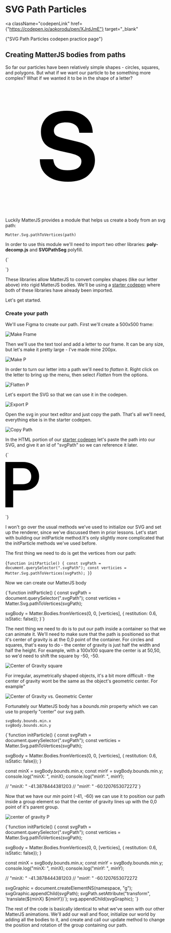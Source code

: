 
# SVG Path Particles

<a
  className="codepenLink"
  href={"https://codepen.io/aokorodu/pen/XJrdJmE"}
  target="_blank"
>
  {"SVG Path Particles codepen practice page"}
</a>

## Creating MatterJS bodies from paths

So far our particles have been relatively simple shapes - circles, squares, and polygons. But what if we want our particle to be something more complex? What if we wanted it to be in the shape of a letter?

<svg id="svg" width="400" height="400" viewBox="0 0 500 500" fill="none">
  <path
    transform="translate(135 100)"
    class="svgPath"
    d="M108.268 233.127C121.251 233.127 131.792 231.696 139.891 228.836C155.256 223.353 162.938 213.163 162.938 198.265C162.938 189.564 159.127 182.83 151.504 178.063C143.881 173.415 131.911 169.303 115.593 165.727L87.7221 159.47C60.3275 153.272 41.3896 146.538 30.9082 139.268C13.1613 127.111 4.28784 108.101 4.28784 82.2379C4.28784 58.6392 12.8635 39.0332 30.0149 23.4199C47.1663 7.80665 72.3573 0 105.588 0C133.34 0 156.983 7.3895 176.516 22.1685C196.169 36.8283 206.471 58.1625 207.424 86.1711H154.541C153.588 70.3194 146.68 59.0564 133.816 52.382C125.241 47.9721 114.581 45.7672 101.836 45.7672C87.6625 45.7672 76.3474 48.6277 67.8908 54.3486C59.4342 60.0695 55.206 68.0549 55.206 78.3048C55.206 87.7205 59.3747 94.7524 67.7122 99.4006C73.072 102.499 84.5062 106.135 102.015 110.306L147.395 121.212C167.285 125.979 182.293 132.355 192.417 140.341C208.139 152.736 216 170.674 216 194.153C216 218.229 206.769 238.252 188.308 254.223C169.965 270.074 144 278 110.412 278C76.1092 278 49.1315 270.193 29.4789 254.58C9.8263 238.848 0 217.275 0 189.862H52.5261C54.1935 201.9 57.469 210.899 62.3524 216.858C71.2854 227.704 86.5906 233.127 108.268 233.127Z"
    fill="black"
  />
</svg>

Luckily MatterJS provides a module that helps us create a body from an svg path:

```
Matter.Svg.pathToVertices(path)
```

In order to use this module we'll need to import two other libraries: **poly-decomp.js** and **SVGPathSeg** polyfill.

<Blocks>{`<script src="https://cdn.jsdelivr.net/npm/poly-decomp-es@0.4.2/dist/poly-decomp-es.cjs.min.js"></script>
<script src="https://cdn.jsdelivr.net/npm/pathseg@1.2.1/pathseg.min.js"></script>`}</Blocks>

These libraries allow MatterJS to convert complex shapes (like our letter above) into rigid MatterJS bodies. We'll be using a <a target="_blank" href="https://codepen.io/aokorodu/pen/XJrdJmE">starter codepen</a> where both of these libraries have already been imported.

Let's get started.

### Create your path

We'll use Figma to create our path. First we'll create a 500x500 frame:

![Make Frame](/MatterJS_Figma_make_frame.png)

Then we'll use the text tool and add a letter to our frame. It can be any size, but let's make it pretty large - I've made mine 200px.

![Make P](/MatterJS_Figma_make_P.png)

In order to turn our letter into a path we'll need to _flatten_ it. Right click on the letter to bring up the menu, then select _Flatten_ from the options.

![Flatten P](/MatterJS_Figma_flatten_P.png)

Let's export the SVG so that we can use it in the codepen.

![Export P](/MatterJS_Figma_export_P.png)

Open the svg in your text editor and just copy the path. That's all we'll need, everything else is in the starter codepen.

![Copy Path](/MatterJS_CopyPath.png)

In the HTML portion of our <a target="_blank" href="https://codepen.io/aokorodu/pen/XJrdJmE">starter codepen</a> let's paste the path into our SVG, and give it an id of "svgPath" so we can reference it later.

<Blocks highlight="4">{`<div class="visHolder">
  <svg id="svg" width="" height="" viewBox="">
  <rect id="bg" x="" y="" width="" height="" />
  <path class="svgPath" d="M54.0039 89.1602H16.9922V69.7266H54.0039C60.4492 69.7266 65.6576 68.6849 69.6289 66.6016C73.6003 64.5182 76.4974 61.6536 78.3203 58.0078C80.2083 54.2969 81.1523 50.0651 81.1523 45.3125C81.1523 40.8203 80.2083 36.6211 78.3203 32.7148C76.4974 28.7435 73.6003 25.5534 69.6289 23.1445C65.6576 20.7357 60.4492 19.5312 54.0039 19.5312H24.5117V142.188H0V0H54.0039C65.0065 0 74.349 1.95312 82.0312 5.85938C89.7786 9.70052 95.6706 15.0391 99.707 21.875C103.743 28.6458 105.762 36.3932 105.762 45.1172C105.762 54.2969 103.743 62.1745 99.707 68.75C95.6706 75.3255 89.7786 80.3711 82.0312 83.8867C74.349 87.4023 65.0065 89.1602 54.0039 89.1602Z" fill="black"/>
</svg>
  <div id="rendererHolder"></div>
</div>`}</Blocks>

I won't go over the usual methods we've used to initialize our SVG and set up the renderer, since we've discussed them in prior lessons. Let's start with building our initParticle method.It's only slightly more complicated that the initParticle methods we've used before.

The first thing we need to do is get the vertices from our path:

<Blocks>{`function initParticle() {
  const svgPath = document.querySelector(".svgPath");
  const verticies = Matter.Svg.pathToVertices(svgPath);
}`}</Blocks>

Now we can create our MatterJS body

<Blocks highlight="3,5,6,7,8">{`function initParticle() {
  const svgPath = document.querySelector(".svgPath");
  const verticies = Matter.Svg.pathToVertices(svgPath);
  
  svgBody = Matter.Bodies.fromVertices(0, 0, [verticies], {
    restitution: 0.6,
    isStatic: false});
}`}</Blocks>

The next thing we need to do is to put our path inside a container so that we can animate it. We'll need to make sure that the path is positioned so that it's center of gravity is at the 0,0 point of the container. For circles and squares, that's easy to do - the center of gravity is just half the width and half the height. For example, with a 100x100 square the center is at 50,50, so we'd need to shift the square by -50, -50.

![Center of Gravity square](/MatterJS_SVG_Body_COG_square.png)

For irregular, asymetrically shaped objects, it's a bit more difficult - the center of gravity wont be the same as the object's geometric center. For example"

![Center of Gravity vs. Geometric Center](/MatterJS_SVG_Body_CenterOfGrav.png)

Fortunately our MatterJS body has a _bounds.min_ property which we can use to properly "center" our svg path.

```
svgBody.bounds.min.x
svgBody.bounds.min.y
```

<Blocks highlight="10,11,12,13,14,15,16">{`function initParticle() {
  const svgPath = document.querySelector(".svgPath");
  const verticies = Matter.Svg.pathToVertices(svgPath);
  
  svgBody = Matter.Bodies.fromVertices(0, 0, [verticies], {
    restitution: 0.6,
    isStatic: false});
  }
  
  const minX = svgBody.bounds.min.x;
  const minY = svgBody.bounds.min.y;
  console.log("minX: ", minX);
  console.log("minY: ", minY);
  
  // "minX: " -41.3878444381203
  // "minY: " -60.1207653072272`}</Blocks>

Now that we have our _min_ point (-41, -60) we can use it to position our path inside a group element so that the center of gravity lines up with the 0,0 point of it's parent group.

![center of gravity P](MatterJS_SVG_Body_COG_P.png)

<Blocks highlight="10,11,15,16,17,18,19,20,21">{`function initParticle() {
  const svgPath = document.querySelector(".svgPath");
  const verticies = Matter.Svg.pathToVertices(svgPath);
  
  svgBody = Matter.Bodies.fromVertices(0, 0, [verticies], {
    restitution: 0.6,
    isStatic: false});
  }
  
  const minX = svgBody.bounds.min.x;
  const minY = svgBody.bounds.min.y;
  console.log("minX: ", minX);
  console.log("minY: ", minY);
  
  // "minX: " -41.3878444381203
  // "minY: " -60.1207653072272
  
  svgGraphic = document.createElementNS(namespace, "g");
  svgGraphic.appendChild(svgPath);
  svgPath.setAttribute("transform", \`translate(\${minX} \${minY})\`);
  svg.appendChild(svgGraphic);
`}</Blocks>

The rest of the code is basically identical to what we've seen with our other MatterJS animations. We'll add our wall and floor, initialize our world by adding all the bodies to it, and create and call our update method to change the position and rotation of the group containing our path.

<SVGShapeExample />
